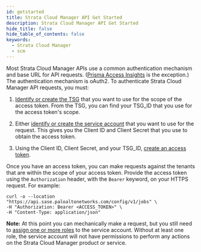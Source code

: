 ```yaml
---
id: getstarted
title: Strata Cloud Manager API Get Started
description: Strata Cloud Manager API Get Started
hide_title: false
hide_table_of_contents: false
keywords:
  - Strata Cloud Manager
  - scm
---
```


Most Strata Cloud Manager APIs use a common authentication mechanism and base URL for API requests.
([Prisma Access Insights](/access/docs/insights) is the exception.)
The authentication mechanism is oAuth2. To authenticate Strata Cloud Manager API requests, you
must:

1. [Identify or create the TSG](/scm/docs/tenant-service-groups)
   that you want to use for the scope of the access token.
   From the TSG, you can find your TSG_ID that you use for the access token's scope.

2. Either [identify or create the service account](/scm/docs/service-accounts) that you
   want to use for the request. This gives
   you the Client ID and Client Secret that you use to obtain the access token.

3. Using the Client ID, Client Secret, and your TSG_ID, [create an
   access token](/scm/docs/access-tokens).

Once you have an access token, you can make requests against the tenants that are within the scope
of your access token. Provide the access token using the `Authorization` header, with the `Bearer`
keyword, on your HTTPS request. For example:

    curl -o --location "https://api.sase.paloaltonetworks.com/config/v1/jobs" \
    -H "Authorization: Bearer <ACCESS_TOKEN>" \
    -H "Content-Type: application/json"

**Note:** At this point you can mechanically make a request, but you still need to [assign
one or more roles](/scm/docs/roles) to the service account. Without at least one role,
the service account will not have
permissions to perform any actions on the Strata Cloud Manager product or service.
